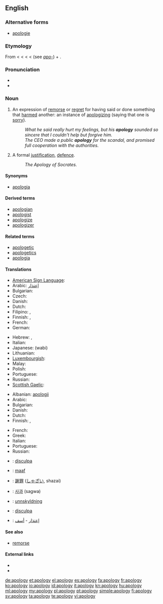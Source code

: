 ==English==

===Alternative forms===
* [[apologie]] {{qualifier|archaic}}

===Etymology===
From {{etyl|LL.}} {{term|apologia}} < {{etyl|grc}} {{term|ἀπολογία|tr=apologia|sc=polytonic||a speech in defense}} < {{term|ἀπολογοῦμαι|sc=polytonic|tr=apologoumai||I speak in one's defense}} < {{term|ἀπόλογος|sc=polytonic|tr=apologos||an account, story}} < {{term|ἀπό|sc=polytonic|tr=apo||from, off}} (see ''[[apo-]]'') + {{term|λόγος|tr=logos|sc=polytonic||speech}}.

===Pronunciation===
* {{IPA|/əˈpɒl.ə.dʒɪ/}}
* {{audio|en-us-apology.ogg|Audio (US)}}

===Noun===
{{wikipedia}}
{{en-noun|apologies}}

# An expression of [[remorse]] or [[regret]] for having said or done something that [[harm]]ed another: an instance of [[apologize|apologizing]] (saying that one is [[sorry]]).
#: ''What he said really hurt my feelings, but his '''apology''' sounded so sincere that I couldn't help but forgive him.''
#: ''The CEO made a public '''apology''' for the scandal, and promised full cooperation with the authorities.''
# A formal [[justification]], [[defence]].
#: ''The Apology of Socrates.''

====Synonyms====
* {{sense|formal justification}} [[apologia]]

====Derived terms====
* [[apologian]]
* [[apologist]]
* [[apologize]]
* [[apologizer]]

====Related terms====
* [[apologetic]]
* [[apologetics]]
* [[apologia]]

====Translations====
{{trans-top|an expression of regret}}
* [[American Sign Language]]: {{tø|ase|A@Chest-PalmBack CirclesVert}}
* Arabic: [[إعتذار]]
* Bulgarian: {{t|bg|извинение}}
* Czech: {{t-|cs|omluva|f}}
* Danish: {{t|da|undskyldning|c}}
* Dutch: {{t|nl|verontschuldiging|f}}
* Filipino: {{tø|fil|patawad|xs=Filipino}}, {{tø|fil|paumanhin|xs=Filipino}}
* Finnish: {{t|fi|anteeksipyyntö}}, {{t-|fi|pahoittelu}}
* French: {{t+|fr|excuse|f}}
* German: {{t+|de|Entschuldigung|f}}
{{trans-mid}}
* Hebrew: {{t|he|התנצלות|f|tr=hitnatzlút}}, {{t+|he|סליחה|f|tr=slikhá}}
* Italian: {{t+|it|apologia|f}}
* Japanese: {{t|ja|侘び}} (wabi)
* Lithuanian: {{t|lt|atsiprasau|xs=Lithuanian}}
* [[Luxembourgish]]: {{t|lb|Entschëllegung|f}}
* Malay: {{t|ms|permintaan maaf}}
* Polish: {{t|pl|przeprosiny|p}}
* Portuguese: {{t|pt|desculpa|f}}
* Russian: {{t+|ru|извинение}}
* [[Scottish Gaelic]]: {{t-|gd|leisgeul|m|xs=Scottish Gaelic}}
{{trans-bottom}}

{{trans-top|formal justification, defence}}
* Albanian: [[:sq:apologji|apologji]]
* Arabic: {{t|ar|دفاع}}
* Bulgarian: {{t|bg|оправдание}}
* Danish: {{t|da|forsvar|n}}
* Dutch: {{t-|nl|verweer|n}}
* Finnish: {{t-|fi|puolustus}}, {{t-|fi|puolustuskirjoitus}}
{{trans-mid}}
* French: {{t+|fr|apologie|f}}
* Greek: {{t+|el|απολογία|f|tr=apología}}
* Italian: {{t+|it|apologia|f}}
* Portuguese: {{t|pt|apologia|f}}
* Russian: {{t|ru|извинение}}
{{trans-bottom}}

{{checktrans-top}}
* {{ttbc|ca}}: [[disculpa]] {{f}}
* {{ttbc|id}}: [[maaf]]
* {{ttbc|ja}}: [[謝罪]] ([[しゃざい]], shazai)
* {{ttbc|ko}}: [[사과]] (sagwa)
{{trans-mid}}
* {{ttbc|no}}: [[unnskyldning]]
* {{ttbc|es}}: [[disculpa]] {{f}}
* {{ttbc|ar}}: [[إعتذار]] - [[أسف]]
{{trans-bottom}}

====See also====
* [[remorse]]

====External links====
* {{R:Webster 1913}}
* {{R:Century 1911}}

[[de:apology]]
[[et:apology]]
[[el:apology]]
[[es:apology]]
[[fa:apology]]
[[fr:apology]]
[[ko:apology]]
[[io:apology]]
[[id:apology]]
[[it:apology]]
[[kn:apology]]
[[hu:apology]]
[[ml:apology]]
[[my:apology]]
[[pl:apology]]
[[pt:apology]]
[[simple:apology]]
[[fi:apology]]
[[sv:apology]]
[[ta:apology]]
[[te:apology]]
[[vi:apology]]